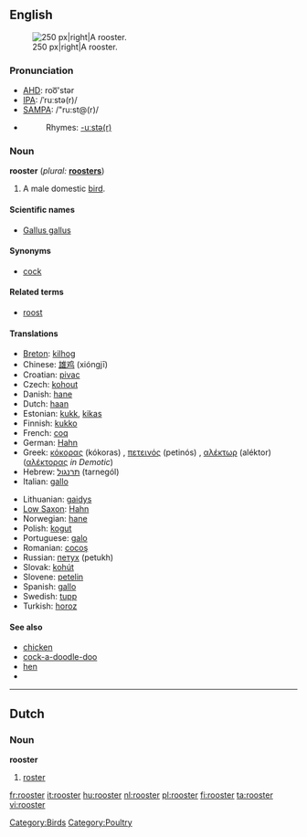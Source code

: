 ==English==
[[Image:Rooster04 adjusted.jpg|thumb|250 px|right|A rooster.]]
=== Pronunciation ===
*[[w:AHD|AHD]]: roo͞'stər
*[[w:IPA|IPA]]: /ˈruːstə(r)/
*[[w:SAMPA|SAMPA]]: /"ru:st@(r)/
*{{audio|en-us-rooster.ogg|Audio (US)}}
*:Rhymes: [[Rhymes:English:-uːstə(r)|-uːstə(r)]]

=== Noun ===
'''rooster'''  (''plural:'' '''[[roosters]]''')
# A male domestic [[bird]].

====Scientific names====
*[[Gallus gallus]]

==== Synonyms ====
*[[cock]]

==== Related terms ====
*[[roost]]

====Translations====
{{top}}
*[[Breton]]: [[kilhog]] {{m}}
*Chinese: [[雄鸡]] (xióngjī)
*Croatian: [[pivac]] {{m}}
*Czech: [[kohout]] {{m}}
*Danish: [[hane]] {{c}}
*Dutch: [[haan]] {{m}}
*Estonian: [[kukk]], [[kikas]]
*Finnish: [[kukko]]
*French: [[coq]] {{m}}
*German: [[Hahn]] {{m}}
*Greek: [[κόκορας]] (kókoras) {{m}}, [[πετεινός]] (petinós) {{m}}, [[αλέκτωρ]] (aléktor) ([[αλέκτορας]] ''in Demotic'') {{m}}
*Hebrew: [[תרנגול]] (tarnegól) {{m}}
*Italian: [[gallo]] {{m}}
{{mid}}
*Lithuanian: [[gaidys]] {{m}}
*[[Low Saxon]]: [[Hahn]] {{m}}
*Norwegian: [[hane]] {{m}}
*Polish: [[kogut]] {{m}}
*Portuguese: [[galo]] {{m}}
*Romanian: [[cocoş]] {{m}}
*Russian: [[петух]] (petukh) {{m}}
*Slovak: [[kohút]] {{m}}
*Slovene: [[petelin]] {{m}}
*Spanish: [[gallo]] {{m}}
*Swedish: [[tupp]] {{c}}
*Turkish: [[horoz]]
{{bottom}}

==== See also ====
*[[chicken]]
*[[cock-a-doodle-doo]]
*[[hen]]
*{{pedialite}}

----

==Dutch==
===Noun===
'''rooster'''

# [[roster]]

[[Category:Birds]][[Category:Poultry]]

[[fr:rooster]]
[[it:rooster]]
[[hu:rooster]]
[[nl:rooster]]
[[pl:rooster]]
[[fi:rooster]]
[[ta:rooster]]
[[vi:rooster]]